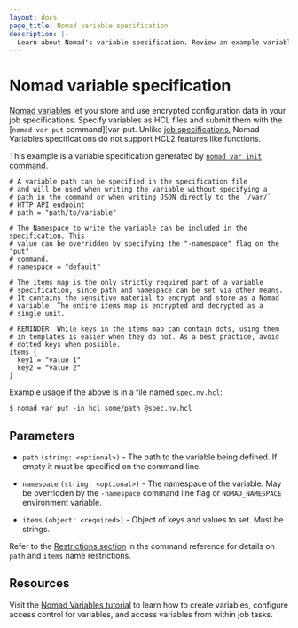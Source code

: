 ```yaml
---
layout: docs
page_title: Nomad variable specification
description: |-
  Learn about Nomad's variable specification. Review an example variable specification. Configure path, namespace, and items.
---
```


# Nomad variable specification

[Nomad variables][nv] let you store and use encrypted configuration data in your
job specifications. Specify variables as HCL files and submit them with the
[`nomad var put` command][var-put. Unlike [job specifications][jobspecs], Nomad
Variables specifications do not support HCL2 features like functions.

This example is a variable specification generated by [`nomad var init` command][var-init].

```hcl
# A variable path can be specified in the specification file
# and will be used when writing the variable without specifying a
# path in the command or when writing JSON directly to the `/var/`
# HTTP API endpoint
# path = "path/to/variable"

# The Namespace to write the variable can be included in the specification. This
# value can be overridden by specifying the "-namespace" flag on the "put"
# command.
# namespace = "default"

# The items map is the only strictly required part of a variable
# specification, since path and namespace can be set via other means.
# It contains the sensitive material to encrypt and store as a Nomad
# variable. The entire items map is encrypted and decrypted as a
# single unit.

# REMINDER: While keys in the items map can contain dots, using them
# in templates is easier when they do not. As a best practice, avoid
# dotted keys when possible.
items {
  key1 = "value 1"
  key2 = "value 2"
}
```

Example usage if the above is in a file named `spec.nv.hcl`:

```shell-session
$ nomad var put -in hcl some/path @spec.nv.hcl
```

## Parameters

- `path` `(string: <optional>)` - The path to the variable being defined. If
  empty it must be specified on the command line.

- `namespace` `(string: <optional>)` - The namespace of the variable. May be
  overridden by the `-namespace` command line flag or `NOMAD_NAMESPACE`
  environment variable.

- `items` `(object: <required>)` - Object of keys and values to set. Must be
  strings.

Refer to the [Restrictions section][var-restrict] in the command reference for
details on `path` and `items` name restrictions.

## Resources

Visit the [Nomad Variables tutorial][tutorial] to learn how to create variables,
configure access control for variables, and access variables from within job tasks.

[nv]: /nomad/docs/concepts/variables
[var-init]: /nomad/docs/commands/var/init
[var-put]: /nomad/docs/commands/var/put
[jobspecs]: /nomad/docs/job-specification
[var-restrict]: /nomad/docs/commands/var/put#restrictions
[tutorial]: /nomad/tutorials/variables
